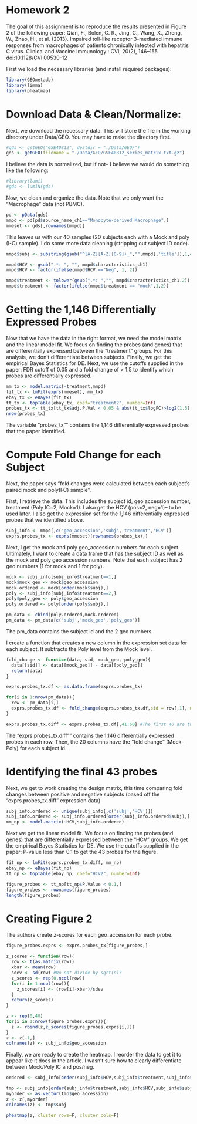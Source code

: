 Homework 2
========================================================

The goal of this assignment is to reproduce the results presented in Figure 2 of the following paper: 
Qian, F., Bolen, C. R., Jing, C., Wang, X., Zheng, W., Zhao, H., et al. (2013). Impaired toll-like receptor 3-mediated immune responses from macrophages of patients chronically infected with hepatitis C virus. Clinical and Vaccine Immunology : CVI, 20(2), 146–155. doi:10.1128/CVI.00530-12

First we load the necessary libraries (and install required packages):

```r
library(GEOmetadb)
library(limma)
library(pheatmap)
```

Download Data & Clean/Normalize:
================================
Next, we download the necessary data. This will store the file in the working directory under Data/GEO. You may have to make the directory first.

```r
#gds <- getGEO("GSE40812", destdir = "./Data/GEO/")
gds <- getGEO(filename = "./Data/GEO/GSE40812_series_matrix.txt.gz")
```

I believe the data is normalized, but if not-- I believe we would do something like the following:

```r
#library(lumi)
#gds <- lumiN(gds)
```

Now, we clean and organize the data. Note that we only want the "Macrophage" data (not PBMC).

```r
pd <- pData(gds)
mmpd <- pd[pd$source_name_ch1=="Monocyte-derived Macrophage",]
mmeset <- gds[,rownames(mmpd)]
```

This leaves us with our 40 samples (20 subjects each with a Mock and poly (I-C) sample). I do some more data cleaning (stripping out subject ID code).
```r
mmpd$subj <- substring(gsub("^[A-Z][A-Z][0-9]+_","",mmpd[,'title']),1,4)

mmpd$HCV <- gsub(".*: ", "", mmpd$characteristics_ch1)
mmpd$HCV <- factor(ifelse(mmpd$HCV =="Neg", 1, 2))

mmpd$treatment <- tolower(gsub(".*: ","", mmpd$characteristics_ch1.2))
mmpd$treatment <- factor(ifelse(mmpd$treatment == "mock",1,2))
```

Getting the 1,146 Differentially Expressed Probes
=================================================

Now that we have the data in the right format, we need the model matrix and the linear model fit. We focus on finding the probes (and genes) that are differentially expressed between the "treatment" groups. For this analysis, we don't differentiate between subjects. Finally, we get the empirical Bayes Statistics for DE.
Next, we use the cutoffs supplied in the paper: FDR cutoff of 0.05 and a fold change of > 1.5 to identify which probes are differentially expressed.

```r
mm_tx <- model.matrix(~treatment,mmpd)
fit_tx <- lmFit(exprs(mmeset), mm_tx)
ebay_tx <- eBayes(fit_tx)
tt_tx <- topTable(ebay_tx, coef="treatment2", number=Inf)
probes_tx <- tt_tx[tt_tx$adj.P.Val < 0.05 & abs(tt_tx$logFC)>log2(1.5), ]
nrow(probes_tx)
```

The variable "probes_tx"" contains the 1,146 differentially expressed probes that the paper identified.

Compute Fold Change for each Subject
====================================

Next, the paper says "fold changes were calculated between each subject’s paired mock and poly(I·C) sample".

First, I retrieve the data. This includes the subject id, geo accession number, treatment (Poly IC=2, Mock=1). I also get the HCV (pos=2, neg=1)-- to be used later. I also get the expression set for the 1,146 differentially expressed probes that we identified above.

```r
subj_info <- mmpd[,c('geo_accession','subj','treatment','HCV')]
exprs.probes_tx <- exprs(mmeset)[rownames(probes_tx),]
```

Next, I get the mock and poly geo_accession numbers for each subject. Ultimately, I want to create a data frame that has the subject ID as well as the mock and poly geo accession numbers. Note that each subject has 2 geo numbers (1 for mock and 1 for poly).

```r
mock <- subj_info[subj_info$treatment==1,]
mock$mock_geo <- mock$geo_accession
mock.ordered <- mock[order(mock$subj),]
poly <- subj_info[subj_info$treatment==2,]
poly$poly_geo <- poly$geo_accession
poly.ordered <- poly[order(poly$subj),]

pm_data <- cbind(poly.ordered,mock.ordered)
pm_data <- pm_data[c('subj','mock_geo','poly_geo')]
```
The pm_data contains the subject id and the 2 geo numbers.

I create a function that creates a new column in the expression set data for each subject. It subtracts the Poly level from the Mock level.

```r
fold_change <- function(data, sid, mock_geo, poly_geo){
  data[[sid]] <- data[[mock_geo]] - data[[poly_geo]]
  return(data)
}

exprs.probes_tx.df <- as.data.frame(exprs.probes_tx)

for(i in 1:nrow(pm_data)){
  row <- pm_data[i,]
  exprs.probes_tx.df <- fold_change(exprs.probes_tx.df,sid = row[,1], mock_geo = row[,2], poly_geo = row[,3])
}

exprs.probes_tx.diff <- exprs.probes_tx.df[,41:60] #The first 40 are the GEO #s and the last 20 correspond to the subjects fold change from Mock to Poly.
```

The "exprs.probes_tx.diff"" contains the 1,146 differentially expressed probes in each row. Then, the 20 columns have the "fold change" (Mock-Poly) for each subject id.

Identifying the final 43 probes
===============================

Next, we get to work creating the design matrix, this time comparing fold changes between positive and negative subjects (based off the "exprs.probes_tx.diff" expression data)

```r
subj_info.ordered <- unique(subj_info[,c('subj','HCV')])
subj_info.ordered <- subj_info.ordered[order(subj_info.ordered$subj),] #The expression data is ordered by subject ID
mm_np <- model.matrix(~HCV,subj_info.ordered)
```

Next we get the linear model fit. We focus on finding the probes (and genes) that are differentially expressed between the "HCV" groups. We get the empirical Bayes Statistics for DE. We use the cutoffs supplied in the paper: P-value less than 0.1 to get the 43 probes for the figure.

```r
fit_np <- lmFit(exprs.probes_tx.diff, mm_np)
ebay_np <- eBayes(fit_np)
tt_np <- topTable(ebay_np, coef="HCV2", number=Inf)

figure_probes <- tt_np[tt_np$P.Value < 0.1,]
figure_probes <- rownames(figure_probes)
length(figure_probes)
```

Creating Figure 2
=================

The authors create z-scores for each geo_accession for each probe.

```r
figure_probes.exprs <- exprs.probes_tx[figure_probes,]

z_scores <- function(row){
  row <- t(as.matrix(row))
  xbar <- mean(row)
  sdev <- sd(row) #Do not divide by sqrt(n)?
  z_scores <- rep(0,ncol(row))
  for(i in 1:ncol(row)){
    z_scores[i] <- (row[i]-xbar)/sdev
  }
  return(z_scores)
}

z <- rep(0,40)
for(i in 1:nrow(figure_probes.exprs)){
  z <- rbind(z,z_scores(figure_probes.exprs[i,]))
}
z <- z[-1,]
colnames(z) <- subj_info$geo_accession
```

Finally, we are ready to create the heatmap. I reorder the data to get it to appear like it does in the article. I wasn't sure how to clearly differentiate between Mock/Poly IC and pos/neg.
```r
ordered <- subj_info[order(subj_info$HCV,subj_info$treatment,subj_info$subj),]

tmp <- subj_info[order(subj_info$treatment,subj_info$HCV,subj_info$subj),]
myorder <- as.vector(tmp$geo_accession)
z <- z[,myorder]
colnames(z) <- tmp$subj

pheatmap(z, cluster_rows=F, cluster_cols=F)
```
